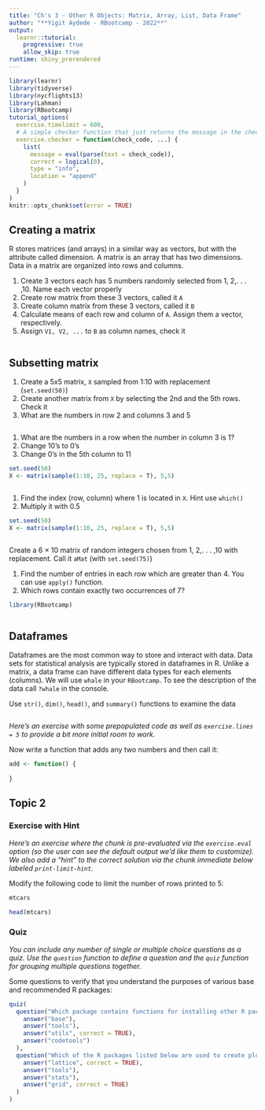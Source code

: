 ```yaml
---
title: "Ch's 3 - Other R Objects: Matrix, Array, List, Data Frame"
author: "**Yigit Aydede - RBootcamp - 2022**"
output:
  learnr::tutorial:
    progressive: true
    allow_skip: true
runtime: shiny_prerendered
---
```


```r
library(learnr)
library(tidyverse)
library(nycflights13)
library(Lahman)
library(RBootcamp)
tutorial_options(
  exercise.timelimit = 600,
  # A simple checker function that just returns the message in the check chunk
  exercise.checker = function(check_code, ...) {
    list(
      message = eval(parse(text = check_code)),
      correct = logical(0),
      type = "info",
      location = "append"
    )
  }
)
knitr::opts_chunk$set(error = TRUE)
```


## Creating a matrix

R stores matrices (and arrays) in a similar way as vectors, but with the attribute called dimension. A matrix is an array that has two dimensions. Data in a matrix are organized into rows and columns. 

1. Create 3 vectors each has 5 numbers randomly selected from 1, 2,. . . ,10.  Name each vector properly
2. Create row matrix from these 3 vectors, called it `A`
3. Create column matrix from these 3 vectors, called it `B`
4. Calculate means of each row and column of `A`.  Assign them a vector, respectively.
5. Assign `V1, V2, ...` to `B` as column names, check it    

```r

```

## Subsetting matrix

1. Create a 5x5 matrix, `X` sampled from 1:10 with replacement (`set.seed(50)`)
2. Create another matrix from `X` by selecting the 2nd and the 5th rows.  Check it
3. What are the numbers in row 2 and columns 3 and 5

```r

```

1. What are the numbers in a row when the number in column 3 is 1?
2. Change 10's to 0's
3. Change 0's in the 5th column to 11

```r
set.seed(50)
X <- matrix(sample(1:10, 25, replace = T), 5,5)
```

```r

```

1. Find the index (row, column) where 1 is located in `X`.  Hint use `which()`
2. Multiply it with 0.5

```r
set.seed(50)
X <- matrix(sample(1:10, 25, replace = T), 5,5)
```

```r

```

Create a 6 × 10 matrix of random integers chosen from 1, 2,. . . ,10 with replacement.  Call it `aMat` (with `set.seed(75)`)
  
1. Find the number of entries in each row which are greater than 4. You can use `apply()` function. 
2. Which rows contain exactly two occurrences of 7? 

```r
library(RBootcamp)
```


```r

```

## Dataframes

Dataframes are the most common way to store and interact with data. Data sets for statistical analysis are typically stored in dataframes in R. Unlike a matrix, a data frame can have different data types for each elements (columns).  We will use `whale` in your `RBootcamp`.  To see the description of the data call `?whale` in the console.

Use `str()`, `dim()`, `head()`, and `summary()` functions to examine the data

```r

```





*Here's an exercise with some prepopulated code as well as `exercise.lines = 5` to provide a bit more initial room to work.*

Now write a function that adds any two numbers and then call it:

```r
add <- function() {
  
}
```

## Topic 2

### Exercise with Hint

*Here's an exercise where the chunk is pre-evaluated via the `exercise.eval` option (so the user can see the default output we'd like them to customize). We also add a "hint" to the correct solution via the chunk immediate below labeled `print-limit-hint`.*

Modify the following code to limit the number of rows printed to 5:

```r
mtcars
```

```r
head(mtcars)
```

### Quiz

*You can include any number of single or multiple choice questions as a quiz. Use the `question` function to define a question and the `quiz` function for grouping multiple questions together.*

Some questions to verify that you understand the purposes of various base and recommended R packages:

```r
quiz(
  question("Which package contains functions for installing other R packages?",
    answer("base"),
    answer("tools"),
    answer("utils", correct = TRUE),
    answer("codetools")
  ),
  question("Which of the R packages listed below are used to create plots?",
    answer("lattice", correct = TRUE),
    answer("tools"),
    answer("stats"),
    answer("grid", correct = TRUE)
  )
)
```

